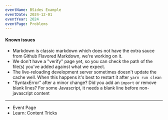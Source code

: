 ```yaml
---
eventName: BSides Example
eventDate: 2024-12-01
eventYear: 2024
eventPage: Problems
---
```



#### Known issues

-  Markdown is classic markdown which does not have the extra sauce from Github Flavored Markdown, we're working on it.
-  We don't have a "verify" page yet, so you can check the path of the file(s) you've added against what we expect.
-  The live-reloading development server sometimes doesn't update the cache well. When this happens it's best to restart it after `yarn run clean`
-  "SyntaxError" after a minor change? Did you add an `import` or remove blank lines? For some Javascript, it needs a blank line before non-javascript content

<hr />
<ul>
   <li>
      <Link to={".."}>Event Page</Link>
   </li>
   <li>
      <Link to={"../tricks"}>Learn: Content Tricks</Link>
   </li>
</ul>
